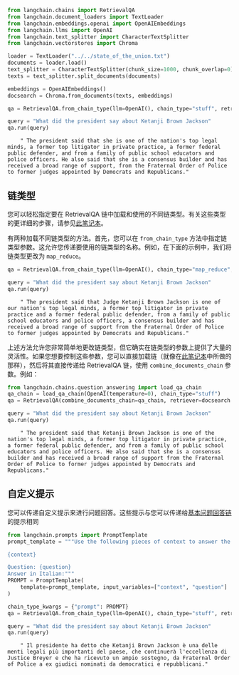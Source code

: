 ```python
from langchain.chains import RetrievalQA
from langchain.document_loaders import TextLoader
from langchain.embeddings.openai import OpenAIEmbeddings
from langchain.llms import OpenAI
from langchain.text_splitter import CharacterTextSplitter
from langchain.vectorstores import Chroma
```


```python
loader = TextLoader("../../state_of_the_union.txt")
documents = loader.load()
text_splitter = CharacterTextSplitter(chunk_size=1000, chunk_overlap=0)
texts = text_splitter.split_documents(documents)

embeddings = OpenAIEmbeddings()
docsearch = Chroma.from_documents(texts, embeddings)

qa = RetrievalQA.from_chain_type(llm=OpenAI(), chain_type="stuff", retriever=docsearch.as_retriever())
```


```python
query = "What did the president say about Ketanji Brown Jackson"
qa.run(query)
```

<CodeOutputBlock lang="python">

```
    " The president said that she is one of the nation's top legal minds, a former top litigator in private practice, a former federal public defender, and from a family of public school educators and police officers. He also said that she is a consensus builder and has received a broad range of support, from the Fraternal Order of Police to former judges appointed by Democrats and Republicans."
```

</CodeOutputBlock>

## 链类型
您可以轻松指定要在 RetrievalQA 链中加载和使用的不同链类型。有关这些类型的更详细的步骤，请参见[此笔记本](question_answering.html)。

有两种加载不同链类型的方法。首先，您可以在 `from_chain_type` 方法中指定链类型参数。这允许您传递要使用的链类型的名称。例如，在下面的示例中，我们将链类型更改为 `map_reduce`。


```python
qa = RetrievalQA.from_chain_type(llm=OpenAI(), chain_type="map_reduce", retriever=docsearch.as_retriever())
```


```python
query = "What did the president say about Ketanji Brown Jackson"
qa.run(query)
```

<CodeOutputBlock lang="python">

```
    " The president said that Judge Ketanji Brown Jackson is one of our nation's top legal minds, a former top litigator in private practice and a former federal public defender, from a family of public school educators and police officers, a consensus builder and has received a broad range of support from the Fraternal Order of Police to former judges appointed by Democrats and Republicans."
```

</CodeOutputBlock>

上述方法允许您非常简单地更改链类型，但它确实在链类型的参数上提供了大量的灵活性。如果您想要控制这些参数，您可以直接加载链（就像在[此笔记本](question_answering.html)中所做的那样），然后将其直接传递给 RetrievalQA 链，使用 `combine_documents_chain` 参数。例如：


```python
from langchain.chains.question_answering import load_qa_chain
qa_chain = load_qa_chain(OpenAI(temperature=0), chain_type="stuff")
qa = RetrievalQA(combine_documents_chain=qa_chain, retriever=docsearch.as_retriever())
```


```python
query = "What did the president say about Ketanji Brown Jackson"
qa.run(query)
```

<CodeOutputBlock lang="python">

```
    " The president said that Ketanji Brown Jackson is one of the nation's top legal minds, a former top litigator in private practice, a former federal public defender, and from a family of public school educators and police officers. He also said that she is a consensus builder and has received a broad range of support from the Fraternal Order of Police to former judges appointed by Democrats and Republicans."
```

</CodeOutputBlock>

## 自定义提示
您可以传递自定义提示来进行问题回答。这些提示与您可以传递给[基本问题回答链](./question_answering.html)的提示相同


```python
from langchain.prompts import PromptTemplate
prompt_template = """Use the following pieces of context to answer the question at the end. If you don't know the answer, just say that you don't know, don't try to make up an answer.

{context}

Question: {question}
Answer in Italian:"""
PROMPT = PromptTemplate(
    template=prompt_template, input_variables=["context", "question"]
)
```


```python
chain_type_kwargs = {"prompt": PROMPT}
qa = RetrievalQA.from_chain_type(llm=OpenAI(), chain_type="stuff", retriever=docsearch.as_retriever(), chain_type_kwargs=chain_type_kwargs)
```


```python
query = "What did the president say about Ketanji Brown Jackson"
qa.run(query)
```

<CodeOutputBlock lang="python">

```
    " Il presidente ha detto che Ketanji Brown Jackson è una delle menti legali più importanti del paese, che continuerà l'eccellenza di Justice Breyer e che ha ricevuto un ampio sostegno, da Fraternal Order of Police a ex giudici nominati da democratici e repubblicani."
```

</CodeOutputBlock>
